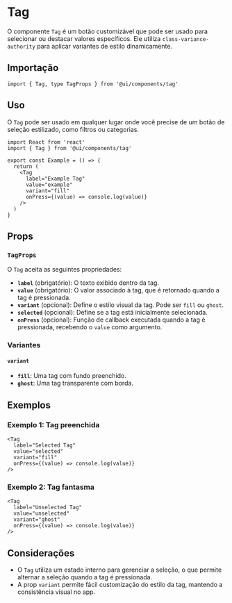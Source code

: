 # Tag

O componente `Tag` é um botão customizável que pode ser usado para selecionar ou destacar valores específicos. Ele utiliza `class-variance-authority` para aplicar variantes de estilo dinamicamente.

## Importação

```tsx
import { Tag, type TagProps } from '@ui/components/tag'
```

## Uso

O `Tag` pode ser usado em qualquer lugar onde você precise de um botão de seleção estilizado, como filtros ou categorias.

```tsx
import React from 'react'
import { Tag } from '@ui/components/tag'

export const Example = () => {
  return (
    <Tag
      label="Example Tag"
      value="example"
      variant="fill"
      onPress={(value) => console.log(value)}
    />
  )
}
```

## Props

### `TagProps`

O `Tag` aceita as seguintes propriedades:

- **`label`** (obrigatório): O texto exibido dentro da tag.
- **`value`** (obrigatório): O valor associado à tag, que é retornado quando a tag é pressionada.
- **`variant`** (opcional): Define o estilo visual da tag. Pode ser `fill` ou `ghost`.
- **`selected`** (opcional): Define se a tag está inicialmente selecionada.
- **`onPress`** (opcional): Função de callback executada quando a tag é pressionada, recebendo o `value` como argumento.

### Variantes

#### `variant`

- **`fill`**: Uma tag com fundo preenchido.
- **`ghost`**: Uma tag transparente com borda.

## Exemplos

### Exemplo 1: Tag preenchida

```tsx
<Tag
  label="Selected Tag"
  value="selected"
  variant="fill"
  onPress={(value) => console.log(value)}
/>
```

### Exemplo 2: Tag fantasma

```tsx
<Tag
  label="Unselected Tag"
  value="unselected"
  variant="ghost"
  onPress={(value) => console.log(value)}
/>
```

## Considerações

- O `Tag` utiliza um estado interno para gerenciar a seleção, o que permite alternar a seleção quando a tag é pressionada.
- A prop `variant` permite fácil customização do estilo da tag, mantendo a consistência visual no app.
